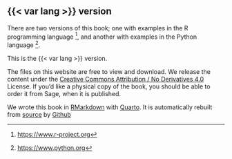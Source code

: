 <!---
Var substitution interferes with numbering.
-->

## {{< var lang >}} version {.unnumbered}

There are two versions of this book; one with examples in the R programming
language [^R-lang], and another with examples in the Python language
[^python-lang].

This is the {{< var lang >}} version.

The files on this website are free to view and download. We release the content
under the [Creative Commons Attribution / No Derivatives
4.0](http://creativecommons.org/licenses/by-nd/4.0/) License. If you'd like
a physical copy of the book, you should be able to order it from Sage, when it
is published.

We wrote this book in
[RMarkdown](https://rmarkdown.rstudio.com) with
[Quarto](https://quarto.org). It is automatically rebuilt
from
[source](https://github.com/resampling-stats/resampling-with) by
[Github ](http://github.com)

<!---
Links that we may use in several chapters.
-->

[^python-lang]: <https://www.python.org>
[^R-lang]: <https://www.r-project.org>
[^numpy]: <https://numpy.org>
[^matplotlib]: <https://matplotlib.org>
[^scipy]: <https://scipy.org>
[^pandas]: <https://pandas.pydata.org>
[^statsmodels]: <https://www.statsmodels.org>
[^jupyter-nb]: <https://jupyter.org>
[^r-notebook]: <https://bookdown.org/yihui/rmarkdown/notebook.html>
[^rstudio]: <https://posit.co/products/open-source/rstudio>
[^miniforge]: <https://github.com/conda-forge/miniforge>
[^pip]: <https://pip.pypa.io>
